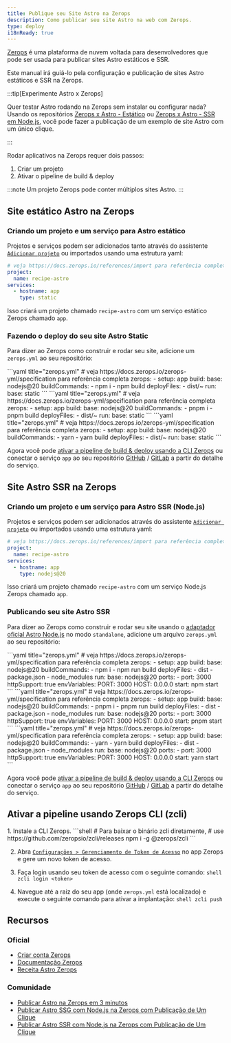 ```yaml
---
title: Publique seu Site Astro na Zerops  
description: Como publicar seu site Astro na web com Zerops.
type: deploy
i18nReady: true
---
```


[Zerops](https://zerops.io/) é uma plataforma de nuvem voltada para desenvolvedores que pode ser usada para publicar sites Astro estáticos e SSR.

Este manual irá guiá-lo pela configuração e publicação de sites Astro estáticos e SSR na Zerops.


:::tip[Experimente Astro x Zerops]

Quer testar Astro rodando na Zerops sem instalar ou configurar nada? Usando os repositórios [Zerops x Astro - Estático](https://github.com/zeropsio/recipe-astro-static) ou [Zerops x Astro - SSR em Node.js](https://github.com/zeropsio/recipe-astro-nodejs), você pode fazer a publicação de um exemplo de site Astro com um único clique.

:::

Rodar aplicativos na Zerops requer dois passos:  
1. Criar um projeto
2. Ativar o pipeline de build & deploy

:::note
Um projeto Zerops pode conter múltiplos sites Astro.
:::

## Site estático Astro na Zerops

### Criando um projeto e um serviço para Astro estático  
Projetos e serviços podem ser adicionados tanto através do assistente [`Adicionar projeto`](https://app.zerops.io/dashboard/project-add) ou importados usando uma estrutura yaml:

```yaml
# veja https://docs.zerops.io/references/import para referência completa
project:
  name: recipe-astro
services:
  - hostname: app
    type: static
```

Isso criará um projeto chamado `recipe-astro` com um serviço estático Zerops chamado `app`.

### Fazendo o deploy do seu site Astro Static

Para dizer ao Zerops como construir e rodar seu site, adicione um `zerops.yml` ao seu repositório:

  <PackageManagerTabs>
    <Fragment slot="npm">
    ```yaml title="zerops.yml"
    # veja https://docs.zerops.io/zerops-yml/specification para referência completa
    zerops:
      - setup: app
        build:
          base: nodejs@20
          buildCommands:
            - npm i
            - npm build
          deployFiles:
            - dist/~
        run:
          base: static
    ```
    </Fragment>
    <Fragment slot="pnpm">
    ```yaml title="zerops.yml"
    # veja https://docs.zerops.io/zerops-yml/specification para referência completa
    zerops:
      - setup: app
        build:
          base: nodejs@20
          buildCommands:
            - pnpm i
            - pnpm build
          deployFiles:
            - dist/~
        run:
          base: static
    ```
    </Fragment>
    <Fragment slot="yarn">
    ```yaml title="zerops.yml"
    # veja https://docs.zerops.io/zerops-yml/specification para referência completa
    zerops:
      - setup: app
        build:
          base: nodejs@20
          buildCommands:
            - yarn
            - yarn build
          deployFiles:
            - dist/~
        run:
          base: static
    ```
    </Fragment>
  </PackageManagerTabs>

Agora você pode [ativar a pipeline de build & deploy usando a CLI Zerops](#ativar-a-pipeline-usando-zerops-cli-zcli) ou conectar o serviço `app` ao seu repositório [GitHub](https://docs.zerops.io/references/github-integration/) / [GitLab](https://docs.zerops.io/references/gitlab-integration) a partir do detalhe do serviço.


## Site Astro SSR na Zerops

### Criando um projeto e um serviço para Astro SSR (Node.js)
Projetos e serviços podem ser adicionados através do assistente [`Adicionar projeto`](https://app.zerops.io/dashboard/project-add) ou importados usando uma estrutura yaml:

```yaml
# veja https://docs.zerops.io/references/import para referência completa
project:
  name: recipe-astro
services:
  - hostname: app
    type: nodejs@20
```

Isso criará um projeto chamado `recipe-astro` com um serviço Node.js Zerops chamado `app`.

### Publicando seu site Astro SSR

Para dizer ao Zerops como construir e rodar seu site usando o [adaptador oficial Astro Node.js](/pt-br/guides/integrations-guide/node/) no modo `standalone`, adicione um arquivo `zerops.yml` ao seu repositório:


  <PackageManagerTabs>
    <Fragment slot="npm">
    ```yaml title="zerops.yml"
    # veja https://docs.zerops.io/zerops-yml/specification para referência completa
    zerops:
      - setup: app
        build:
          base: nodejs@20
          buildCommands:
            - npm i
            - npm run build
          deployFiles:
            - dist
            - package.json
            - node_modules
        run:
          base: nodejs@20
          ports:
            - port: 3000
              httpSupport: true
          envVariables:
            PORT: 3000
            HOST: 0.0.0.0
          start: npm start
    ```
    </Fragment>
    <Fragment slot="pnpm">
    ```yaml title="zerops.yml"
    # veja https://docs.zerops.io/zerops-yml/specification para referência completa
    zerops:
      - setup: app
        build:
          base: nodejs@20
          buildCommands:
            - pnpm i
            - pnpm run build
          deployFiles:
            - dist
            - package.json
            - node_modules
        run:
          base: nodejs@20
          ports:
            - port: 3000
              httpSupport: true
          envVariables:
            PORT: 3000
            HOST: 0.0.0.0
          start: pnpm start
    ```
    </Fragment>
    <Fragment slot="yarn">
    ```yaml title="zerops.yml"
    # veja https://docs.zerops.io/zerops-yml/specification para referência completa
    zerops:
      - setup: app
        build:
          base: nodejs@20
          buildCommands:
            - yarn
            - yarn build
          deployFiles:
            - dist
            - package.json
            - node_modules
        run:
          base: nodejs@20
          ports:
            - port: 3000
              httpSupport: true
          envVariables:
            PORT: 3000
            HOST: 0.0.0.0
          start: yarn start
    ```
    </Fragment>
  </PackageManagerTabs>

Agora você pode [ativar a pipeline de build & deploy usando a CLI Zerops](#ativar-a-pipeline-usando-zerops-cli-zcli) ou conectar o serviço `app` ao seu repositório [GitHub](https://docs.zerops.io/references/github-integration/) / [GitLab](https://docs.zerops.io/references/gitlab-integration) a partir do detalhe do serviço.

## Ativar a pipeline usando Zerops CLI (zcli)

<Steps>
1. Instale a CLI Zerops.
		```shell
		# Para baixar o binário zcli diretamente,
		# use https://github.com/zeropsio/zcli/releases
		npm i -g @zerops/zcli
		```

2. Abra [`Configurações > Gerenciamento de Token de Acesso`](https://app.zerops.io/settings/token-management) no app Zerops e gere um novo token de acesso.

3. Faça login usando seu token de acesso com o seguinte comando:
		```shell
		zcli login <token>
		```

4. Navegue até a raiz do seu app (onde `zerops.yml` está localizado) e execute o seguinte comando para ativar a implantação:
		```shell
		zcli push
		```
</Steps>

## Recursos
### Oficial

- [Criar conta Zerops](https://app.zerops.io/registration)
- [Documentação Zerops](https://docs.zerops.io)
- [Receita Astro Zerops](https://app.zerops.io/recipe/astro)

### Comunidade
- [Publicar Astro na Zerops em 3 minutos](https://medium.com/@arjunaditya/how-to-deploy-astro-to-zerops-4230816a62b4)
- [Publicar Astro SSG com Node.js na Zerops com Publicação de Um Clique](https://youtu.be/-4KTa4VWtBE)
- [Publicar Astro SSR com Node.js na Zerops com Publicação de Um Clique](https://youtu.be/eR6b_JnDH6g)